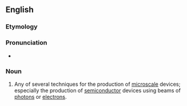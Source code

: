 ==English==

===Etymology===
{{prefix|en|micro|lithography}}

===Pronunciation===
* {{rhymes|en|ɒɡɹəfi|s=6}}

===Noun===
{{en-noun|-}}

# Any of several techniques for the production of [[microscale]] devices; especially the production of [[semiconductor]] devices using beams of [[photon]]s or [[electron]]s.